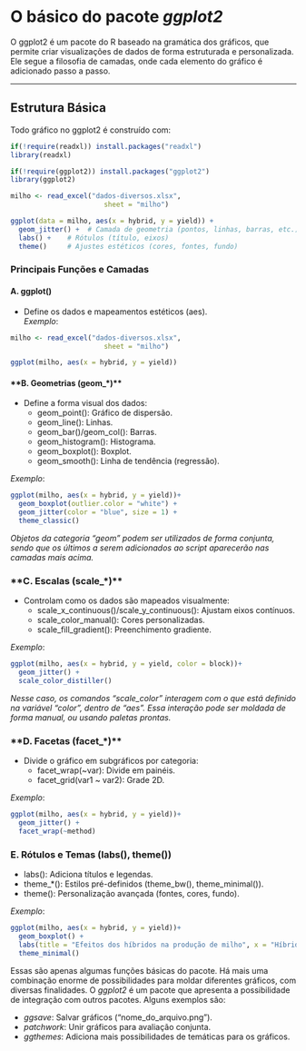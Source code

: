# O básico do pacote *ggplot2*

O ggplot2 é um pacote do R baseado na gramática dos gráficos, que permite criar visualizações de dados de forma estruturada e personalizada. Ele segue a filosofia de camadas, onde cada elemento do gráfico é adicionado passo a passo.

------------------------------------------------------------------------

## Estrutura Básica

Todo gráfico no ggplot2 é construído com:

```r
if(!require(readxl)) install.packages("readxl")
library(readxl) 

if(!require(ggplot2)) install.packages("ggplot2")
library(ggplot2) 

milho <- read_excel("dados-diversos.xlsx",
                       sheet = "milho")

ggplot(data = milho, aes(x = hybrid, y = yield)) +  
  geom_jitter() +  # Camada de geometria (pontos, linhas, barras, etc.)
  labs() +    # Rótulos (título, eixos)
  theme()     # Ajustes estéticos (cores, fontes, fundo)
```

### Principais Funções e Camadas

#### **A. ggplot()**

-   Define os dados e mapeamentos estéticos (aes).\
    *Exemplo*:

```r
milho <- read_excel("dados-diversos.xlsx",
                       sheet = "milho")

ggplot(milho, aes(x = hybrid, y = yield))
```

#### \*\*B. Geometrias (geom\_\*)\*\*

-   Define a forma visual dos dados:
    -   geom_point(): Gráfico de dispersão.\
    -   geom_line(): Linhas.\
    -   geom_bar()/geom_col(): Barras.\
    -   geom_histogram(): Histograma.\
    -   geom_boxplot(): Boxplot.\
    -   geom_smooth(): Linha de tendência (regressão).

*Exemplo*:

```r

ggplot(milho, aes(x = hybrid, y = yield))+
  geom_boxplot(outlier.color = "white") +
  geom_jitter(color = "blue", size = 1) +
  theme_classic()
```
*Objetos da categoria "geom" podem ser utilizados de forma conjunta, sendo que os últimos a serem adicionados ao script aparecerão nas camadas mais acima.*

### \*\*C. Escalas (scale\_\*)\*\*

-   Controlam como os dados são mapeados visualmente:
    -   scale_x_continuous()/scale_y_continuous(): Ajustam eixos contínuos.\
    -   scale_color_manual(): Cores personalizadas.\
    -   scale_fill_gradient(): Preenchimento gradiente.

*Exemplo*:

```r

ggplot(milho, aes(x = hybrid, y = yield, color = block))+  
  geom_jitter() +
  scale_color_distiller()
```

*Nesse caso, os comandos "scale_color" interagem com o que está definido na variável "color", dentro de "aes". Essa interação pode ser moldada de forma manual, ou usando paletas prontas.*

### \*\*D. Facetas (facet\_\*)\*\*

-   Divide o gráfico em subgráficos por categoria:
    -   facet_wrap(\~var): Divide em painéis.\
    -   facet_grid(var1 \~ var2): Grade 2D.

*Exemplo*:

```r

ggplot(milho, aes(x = hybrid, y = yield))+  
  geom_jitter() + 
  facet_wrap(~method) 
```

### **E. Rótulos e Temas (labs(), theme())**

-   labs(): Adiciona títulos e legendas.\
-   theme\_\*(): Estilos pré-definidos (theme_bw(), theme_minimal()).\
-   theme(): Personalização avançada (fontes, cores, fundo).

*Exemplo*:

```r

ggplot(milho, aes(x = hybrid, y = yield))+  
  geom_boxplot() +  
  labs(title = "Efeitos dos híbridos na produção de milho", x = "Híbridos (wt)", y = "Produção") +  
  theme_minimal()  
```

Essas são apenas algumas funções básicas do pacote. Há mais uma combinação enorme de possibilidades para moldar diferentes gráficos, com diversas finalidades. O *ggplot2* é um pacote que apresenta a possibilidade de integração com outros pacotes. Alguns exemplos são:

-   *ggsave*: Salvar gráficos ("nome_do_arquivo.png").
-   *patchwork*: Unir gráficos para avaliação conjunta.
-   *ggthemes*: Adiciona mais possibilidades de temáticas para os gráficos.
